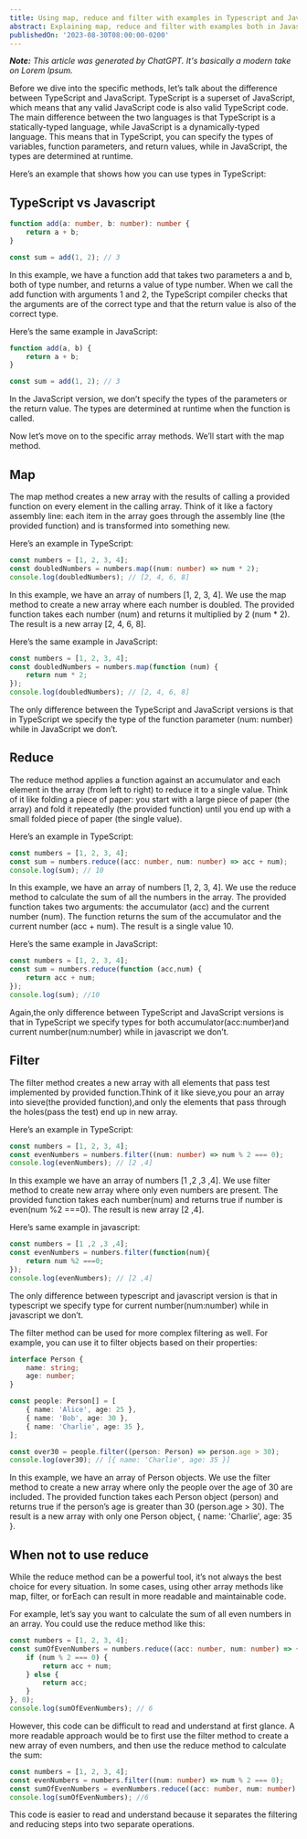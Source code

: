 ```yaml
---
title: Using map, reduce and filter with examples in Typescript and Javascript
abstract: Explaining map, reduce and filter with examples both in Javascript and Typescript
publishedOn: '2023-08-30T08:00:00-0200'
---
```


_**Note:** This article was generated by ChatGPT. It's basically a modern take on Lorem Ipsum._

Before we dive into the specific methods, let’s talk about the difference between TypeScript and JavaScript. TypeScript is a superset of JavaScript, which means that any valid JavaScript code is also valid TypeScript code. The main difference between the two languages is that TypeScript is a statically-typed language, while JavaScript is a dynamically-typed language. This means that in TypeScript, you can specify the types of variables, function parameters, and return values, while in JavaScript, the types are determined at runtime.

Here’s an example that shows how you can use types in TypeScript:

## TypeScript vs Javascript

```ts
function add(a: number, b: number): number {
    return a + b;
}

const sum = add(1, 2); // 3
```

In this example, we have a function add that takes two parameters a and b, both of type number, and returns a value of type number. When we call the add function with arguments 1 and 2, the TypeScript compiler checks that the arguments are of the correct type and that the return value is also of the correct type.

Here’s the same example in JavaScript:

```js
function add(a, b) {
    return a + b;
}

const sum = add(1, 2); // 3
```

In the JavaScript version, we don’t specify the types of the parameters or the return value. The types are determined at runtime when the function is called.

Now let’s move on to the specific array methods. We’ll start with the map method.

## Map

The map method creates a new array with the results of calling a provided function on every element in the calling array. Think of it like a factory assembly line: each item in the array goes through the assembly line (the provided function) and is transformed into something new.

Here’s an example in TypeScript:

```ts
const numbers = [1, 2, 3, 4];
const doubledNumbers = numbers.map((num: number) => num * 2);
console.log(doubledNumbers); // [2, 4, 6, 8]
```

In this example, we have an array of numbers [1, 2, 3, 4]. We use the map method to create a new array where each number is doubled. The provided function takes each number (num) and returns it multiplied by 2 (num * 2). The result is a new array [2, 4, 6, 8].

Here’s the same example in JavaScript:

```js
const numbers = [1, 2, 3, 4];
const doubledNumbers = numbers.map(function (num) {
    return num * 2;
});
console.log(doubledNumbers); // [2, 4, 6, 8]
```

The only difference between the TypeScript and JavaScript versions is that in TypeScript we specify the type of the function parameter (num: number) while in JavaScript we don’t.

## Reduce
The reduce method applies a function against an accumulator and each element in the array (from left to right) to reduce it to a single value. Think of it like folding a piece of paper: you start with a large piece of paper (the array) and fold it repeatedly (the provided function) until you end up with a small folded piece of paper (the single value).

Here’s an example in TypeScript:

```ts
const numbers = [1, 2, 3, 4];
const sum = numbers.reduce((acc: number, num: number) => acc + num);
console.log(sum); // 10
```

In this example, we have an array of numbers [1, 2, 3, 4]. We use the reduce method to calculate the sum of all the numbers in the array. The provided function takes two arguments: the accumulator (acc) and the current number (num). The function returns the sum of the accumulator and the current number (acc + num). The result is a single value 10.

Here’s the same example in JavaScript:

```js
const numbers = [1, 2, 3, 4];
const sum = numbers.reduce(function (acc,num) {
    return acc + num;
});
console.log(sum); //10
```

Again,the only difference between TypeScript and JavaScript versions is that in TypeScript we specify types for both accumulator(acc:number)and current number(num:number) while in javascript we don’t.

## Filter

The filter method creates a new array with all elements that pass test implemented by provided function.Think of it like sieve,you pour an array into sieve(the provided function),and only the elements that pass through the holes(pass the test) end up in new array.

Here’s an example in TypeScript:

```ts
const numbers = [1, 2, 3, 4];
const evenNumbers = numbers.filter((num: number) => num % 2 === 0);
console.log(evenNumbers); // [2 ,4]
```

In this example we have an array of numbers [1 ,2 ,3 ,4]. We use filter method to create new array where only even numbers are present. The provided function takes each number(num) and returns true if number is even(num %2 ===0). The result is new array [2 ,4].

Here’s same example in javascript:

```js
const numbers = [1 ,2 ,3 ,4];
const evenNumbers = numbers.filter(function(num){
    return num %2 ===0;
});
console.log(evenNumbers); // [2 ,4]
```

The only difference between typescript and javascript version is that in typescript we specify type for current number(num:number) while in javascript we don’t.

The filter method can be used for more complex filtering as well. For example, you can use it to filter objects based on their properties:

```ts
interface Person {
    name: string;
    age: number;
}

const people: Person[] = [
    { name: 'Alice', age: 25 },
    { name: 'Bob', age: 30 },
    { name: 'Charlie', age: 35 },
];

const over30 = people.filter((person: Person) => person.age > 30);
console.log(over30); // [{ name: 'Charlie', age: 35 }]
```

In this example, we have an array of Person objects. We use the filter method to create a new array where only the people over the age of 30 are included. The provided function takes each Person object (person) and returns true if the person’s age is greater than 30 (person.age > 30). The result is a new array with only one Person object, { name: 'Charlie', age: 35 }.

## When not to use reduce

While the reduce method can be a powerful tool, it’s not always the best choice for every situation. In some cases, using other array methods like map, filter, or forEach can result in more readable and maintainable code.

For example, let’s say you want to calculate the sum of all even numbers in an array. You could use the reduce method like this:

```ts
const numbers = [1, 2, 3, 4];
const sumOfEvenNumbers = numbers.reduce((acc: number, num: number) => {
    if (num % 2 === 0) {
        return acc + num;
    } else {
        return acc;
    }
}, 0);
console.log(sumOfEvenNumbers); // 6
```

However, this code can be difficult to read and understand at first glance. A more readable approach would be to first use the filter method to create a new array of even numbers, and then use the reduce method to calculate the sum:

```ts
const numbers = [1, 2, 3, 4];
const evenNumbers = numbers.filter((num: number) => num % 2 === 0);
const sumOfEvenNumbers = evenNumbers.reduce((acc: number, num: number) => acc + num);
console.log(sumOfEvenNumbers); //6
```

This code is easier to read and understand because it separates the filtering and reducing steps into two separate operations.
